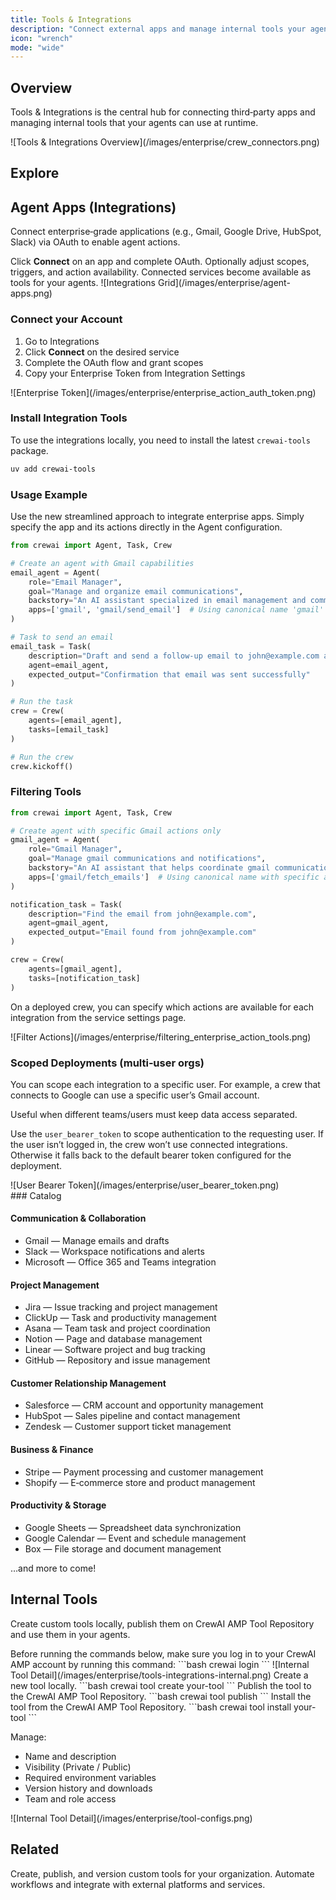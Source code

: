 ```yaml
---
title: Tools & Integrations
description: "Connect external apps and manage internal tools your agents can use."
icon: "wrench"
mode: "wide"
---
```


## Overview

Tools & Integrations is the central hub for connecting third‑party apps and managing internal tools that your agents can use at runtime.

<Frame>
  ![Tools & Integrations Overview](/images/enterprise/crew_connectors.png)
</Frame>

## Explore

<Tabs>
  <Tab title="Integrations" icon="plug">

  ## Agent Apps (Integrations)

  Connect enterprise‑grade applications (e.g., Gmail, Google Drive, HubSpot, Slack) via OAuth to enable agent actions.

  <Steps>
    <Step title="Connect">
      Click <b>Connect</b> on an app and complete OAuth.
    </Step>
    <Step title="Configure">
      Optionally adjust scopes, triggers, and action availability.
    </Step>
    <Step title="Use in Agents">
      Connected services become available as tools for your agents.
    </Step>
  </Steps>

  <Frame>
    ![Integrations Grid](/images/enterprise/agent-apps.png)
  </Frame>

  ### Connect your Account

  1. Go to <Link href="https://app.crewai.com/crewai_plus/connectors">Integrations</Link>
  2. Click <b>Connect</b> on the desired service
  3. Complete the OAuth flow and grant scopes
  4. Copy your Enterprise Token from <Link href="https://app.crewai.com/crewai_plus/settings/integrations">Integration Settings</Link>

  <Frame>
    ![Enterprise Token](/images/enterprise/enterprise_action_auth_token.png)
  </Frame>

  ### Install Integration Tools

  To use the integrations locally, you need to install the latest `crewai-tools` package.

  ```bash
  uv add crewai-tools
  ```

  ### Usage Example

  <Tip>
    Use the new streamlined approach to integrate enterprise apps. Simply specify the app and its actions directly in the Agent configuration.
  </Tip>

  ```python
  from crewai import Agent, Task, Crew

  # Create an agent with Gmail capabilities
  email_agent = Agent(
      role="Email Manager",
      goal="Manage and organize email communications",
      backstory="An AI assistant specialized in email management and communication.",
      apps=['gmail', 'gmail/send_email']  # Using canonical name 'gmail'
  )

  # Task to send an email
  email_task = Task(
      description="Draft and send a follow-up email to john@example.com about the project update",
      agent=email_agent,
      expected_output="Confirmation that email was sent successfully"
  )

  # Run the task
  crew = Crew(
      agents=[email_agent],
      tasks=[email_task]
  )

  # Run the crew
  crew.kickoff()
  ```

  ### Filtering Tools

  ```python
  from crewai import Agent, Task, Crew

  # Create agent with specific Gmail actions only
  gmail_agent = Agent(
      role="Gmail Manager",
      goal="Manage gmail communications and notifications",
      backstory="An AI assistant that helps coordinate gmail communications.",
      apps=['gmail/fetch_emails']  # Using canonical name with specific action
  )

  notification_task = Task(
      description="Find the email from john@example.com",
      agent=gmail_agent,
      expected_output="Email found from john@example.com"
  )

  crew = Crew(
      agents=[gmail_agent],
      tasks=[notification_task]
  )
  ```

  On a deployed crew, you can specify which actions are available for each integration from the service settings page.

  <Frame>
    ![Filter Actions](/images/enterprise/filtering_enterprise_action_tools.png)
  </Frame>

  ### Scoped Deployments (multi‑user orgs)

  You can scope each integration to a specific user. For example, a crew that connects to Google can use a specific user’s Gmail account.

  <Tip>
    Useful when different teams/users must keep data access separated.
  </Tip>

  Use the `user_bearer_token` to scope authentication to the requesting user. If the user isn’t logged in, the crew won’t use connected integrations. Otherwise it falls back to the default bearer token configured for the deployment.

  <Frame>
    ![User Bearer Token](/images/enterprise/user_bearer_token.png)
  </Frame>

  <div id="catalog"></div>
  ### Catalog

  #### Communication & Collaboration
  - Gmail — Manage emails and drafts
  - Slack — Workspace notifications and alerts
  - Microsoft — Office 365 and Teams integration

  #### Project Management
  - Jira — Issue tracking and project management
  - ClickUp — Task and productivity management
  - Asana — Team task and project coordination
  - Notion — Page and database management
  - Linear — Software project and bug tracking
  - GitHub — Repository and issue management

  #### Customer Relationship Management
  - Salesforce — CRM account and opportunity management
  - HubSpot — Sales pipeline and contact management
  - Zendesk — Customer support ticket management

  #### Business & Finance
  - Stripe — Payment processing and customer management
  - Shopify — E‑commerce store and product management

  #### Productivity & Storage
  - Google Sheets — Spreadsheet data synchronization
  - Google Calendar — Event and schedule management
  - Box — File storage and document management

  …and more to come!

  </Tab>
  <Tab title="Internal Tools" icon="toolbox">

  ## Internal Tools

  Create custom tools locally, publish them on CrewAI AMP Tool Repository and use them in your agents.

  <Tip>
  Before running the commands below, make sure you log in to your CrewAI AMP account by running this command:
    ```bash
    crewai login
    ```
  </Tip>

  <Frame>
    ![Internal Tool Detail](/images/enterprise/tools-integrations-internal.png)
  </Frame>

  <Steps>
    <Step title="Create">
      Create a new tool locally.
      ```bash
      crewai tool create your-tool
      ```
    </Step>
    <Step title="Publish">
      Publish the tool to the CrewAI AMP Tool Repository.
      ```bash
      crewai tool publish
      ```
    </Step>
    <Step title="Install">
      Install the tool from the CrewAI AMP Tool Repository.
      ```bash
      crewai tool install your-tool
      ```
    </Step>
  </Steps>

  Manage:

  - Name and description
  - Visibility (Private / Public)
  - Required environment variables
  - Version history and downloads
  - Team and role access

  <Frame>
    ![Internal Tool Detail](/images/enterprise/tool-configs.png)
  </Frame>

  </Tab>
</Tabs>

## Related

<CardGroup cols={2}>
  <Card title="Tool Repository" href="/en/enterprise/features/tool-repository" icon="toolbox">
    Create, publish, and version custom tools for your organization.
  </Card>
  <Card title="Webhook Automation" href="/en/enterprise/guides/webhook-automation" icon="bolt">
    Automate workflows and integrate with external platforms and services.
  </Card>
</CardGroup>
